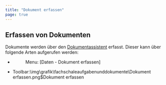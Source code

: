 ```yaml
---
title: "Dokument erfassen"
page: true
---
```

## Erfassen von Dokumenten

Dokumente werden &#252;ber den [Dokumentassistent](../fachschaleaufgabenunddokumente/dokumentassistent)
 erfasst. Dieser kann &#252;ber folgende Arten aufgerufen werden:

- <Menu> Menu: [Daten - Dokument erfassen] </Menu> 




- Toolbar:<Image>\img\grafik\fachschaleaufgabenunddokumente\Dokument erfassen.png$Dokument erfassen</Image>



